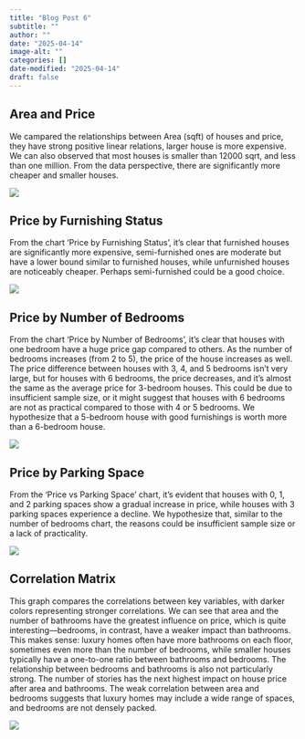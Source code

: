 ```yaml
---
title: "Blog Post 6"
subtitle: ""
author: ""
date: "2025-04-14"
image-alt: ""
categories: []
date-modified: "2025-04-14"
draft: false
---
```


## Area and Price

We campared the relationships between Area (sqft) of houses and price, they have strong positive linear relations, larger house is more expensive. We can also observed that most houses is smaller than 12000 sqrt, and less than one million. From the data perspective, there are significantly more cheaper and smaller houses.

![](1.png)

## Price by Furnishing Status

From the chart 'Price by Furnishing Status', it's clear that furnished houses are significantly more expensive, semi-furnished ones are moderate but have a lower bound similar to furnished houses, while unfurnished houses are noticeably cheaper. Perhaps semi-furnished could be a good choice.

![](2.png)

## Price by Number of Bedrooms

From the chart 'Price by Number of Bedrooms', it's clear that houses with one bedroom have a huge price gap compared to others. As the number of bedrooms increases (from 2 to 5), the price of the house increases as well. The price difference between houses with 3, 4, and 5 bedrooms isn't very large, but for houses with 6 bedrooms, the price decreases, and it's almost the same as the average price for 3-bedroom houses. This could be due to insufficient sample size, or it might suggest that houses with 6 bedrooms are not as practical compared to those with 4 or 5 bedrooms. We hypothesize that a 5-bedroom house with good furnishings is worth more than a 6-bedroom house.

![](3.png)

## Price by Parking Space

From the 'Price vs Parking Space' chart, it's evident that houses with 0, 1, and 2 parking spaces show a gradual increase in price, while houses with 3 parking spaces experience a decline. We hypothesize that, similar to the number of bedrooms chart, the reasons could be insufficient sample size or a lack of practicality.

![](4.png)

## Correlation Matrix

This graph compares the correlations between key variables, with darker colors representing stronger correlations. We can see that area and the number of bathrooms have the greatest influence on price, which is quite interesting—bedrooms, in contrast, have a weaker impact than bathrooms. This makes sense: luxury homes often have more bathrooms on each floor, sometimes even more than the number of bedrooms, while smaller houses typically have a one-to-one ratio between bathrooms and bedrooms. The relationship between bedrooms and bathrooms is also not particularly strong. The number of stories has the next highest impact on house price after area and bathrooms. The weak correlation between area and bedrooms suggests that luxury homes may include a wide range of spaces, and bedrooms are not densely packed.

![](5.png)
